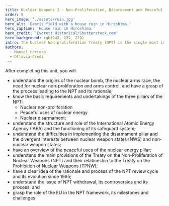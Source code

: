 ```yaml
---
title: Nuclear Weapons 2 - Non-Proliferation, Disarmament and Peaceful Uses
order: 5
hero_image: './assets/ruin.jpg'
hero_alt: 'Debris field with a house ruin in Hiroshima.'
hero_caption: 'House ruin in Hiroshima.'
hero_credit: 'Everett Historical/Shutterstock.com'
hero_background: rgb(242, 239, 228)
intro: The Nuclear Non-proliferation Treaty (NPT) is the single most important treaty covering nuclear non-proliferation and disarmament. This learning unit introduces the NPT and discusses its political, legal and historical dimensions.
authors:
  - Manuel-Herrera
  - Ottavia-Credi
---
```


After completing this unit, you will:

- understand the origins of the nuclear bomb, the nuclear arms race, the need for nuclear non-proliferation and arms control, and have a grasp of the process leading to the NPT and its rationale;
- know the basic requirements and undertakings of the three pillars of the NPT:
  - Nuclear non-proliferation
  - Peaceful uses of nuclear energy
  - Nuclear disarmament;
- understand the structure and role of the International Atomic Energy Agency (IAEA) and the functioning of its safeguard system;
- understand the difficulties in implementing the disarmament pillar and the divergent interests between nuclear weapon states (NWS) and non-nuclear weapon states;
- have an overview of the peaceful uses of the nuclear energy pillar;
- understand the main provisions of the Treaty on the Non-Proliferation of Nuclear Weapons (NPT) and their relationship to the Treaty on the Prohibition of Nuclear Weapons (TPNW);
- have a clear idea of the rationale and process of the NPT review cycle and its evolution since 1995;
- understand the issue of NPT withdrawal, its controversies and its process; and
- grasp the role of the EU in the NPT framework, its milestones and challenges

